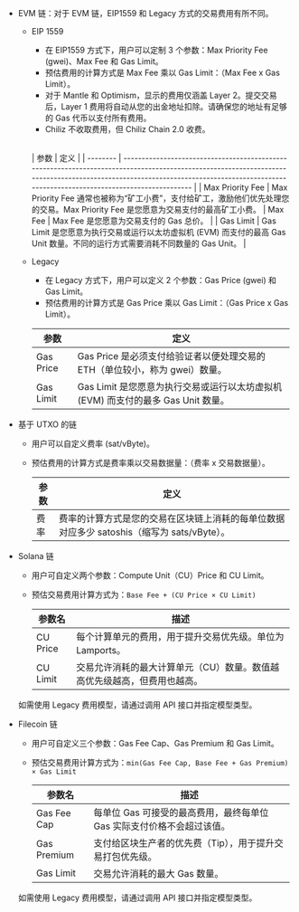- EVM 链：对于 EVM 链，EIP1559 和 Legacy 方式的交易费用有所不同。
    - EIP 1559
        - 在 EIP1559 方式下，用户可以定制 3 个参数：Max Priority Fee (gwei)、Max Fee 和 Gas Limit。
        - 预估费用的计算方式是 Max Fee 乘以 Gas Limit：（Max Fee x Gas Limit）。
        - 对于 Mantle 和 Optimism，显示的费用仅涵盖 Layer 2。提交交易后，Layer 1 费用将自动从您的出金地址扣除。请确保您的地址有足够的 Gas 代币以支付所有费用。
        - Chiliz 不收取费用，但 Chiliz Chain 2.0 收费。

        <a id="eip1559"></a>	
        | 参数        | 定义                                                                                                                                                                                                                             |
        | --------         | -------------------------------------------------------------------------------------------------------------------------------------------------------------------------------------------------------------------------------------  |
        | Max Priority Fee | Max Priority Fee 通常也被称为“矿工小费”，支付给矿工，激励他们优先处理您的交易。Max Priority Fee 是您愿意为交易支付的最高矿工小费。
        | Max Fee          | Max Fee 是您愿意为交易支付的 Gas 总价。                                                                                                                                                |
        | Gas Limit        | Gas Limit 是您愿意为执行交易或运行以太坊虚拟机 (EVM) 而支付的最高 Gas Unit 数量。不同的运行方式需要消耗不同数量的 Gas Unit。              |

    - Legacy
        - 在 Legacy 方式下，用户可以定义 2 个参数：Gas Price (gwei) 和 Gas Limit。
        - 预估费用的计算方式是 Gas Price 乘以 Gas Limit：（Gas Price x Gas Limit）。

        | 参数 | 定义    |
        | -------- | -------------------------------------------------------------------------- |
        | Gas Price | Gas Price 是必须支付给验证者以便处理交易的 ETH（单位较小，称为 gwei）数量。 |
        | Gas Limit | Gas Limit 是您愿意为执行交易或运行以太坊虚拟机 (EVM) 而支付的最多 Gas Unit 数量。 |
- 基于 UTXO 的链
    - 用户可以自定义费率 (sat/vByte)。
    - 预估费用的计算方式是费率乘以交易数据量：（费率 x 交易数据量）。

        | 参数 | 定义                                                                                                                               |
        | --------  | -----------------------------------------------------------------------------------------------------------------------------------------|
        | 费率  | 费率的计算方式是您的交易在区块链上消耗的每单位数据对应多少 satoshis（缩写为 sats/vByte）。|

- Solana 链
    - 用户可自定义两个参数：Compute Unit（CU）Price 和 CU Limit。
    - 预估交易费用计算方式为：`Base Fee + (CU Price × CU Limit)`

        | 参数名        | 描述                                                                                                                                                      |
        |---------------|-----------------------------------------------------------------------------------------------------------------------------------------------------------|
        | CU Price      | 每个计算单元的费用，用于提升交易优先级。单位为 Lamports。                                         |
        | CU Limit      | 交易允许消耗的最大计算单元（CU）数量。数值越高优先级越高，但费用也越高。                                                                                 |

    <Note>如需使用 Legacy 费用模型，请通过调用 API 接口并指定模型类型。</Note>

- Filecoin 链
    - 用户可自定义三个参数：Gas Fee Cap、Gas Premium 和 Gas Limit。
    - 预估交易费用计算方式为：`min(Gas Fee Cap, Base Fee + Gas Premium) × Gas Limit`

        | 参数名        | 描述                                                                                                                                                         |
        |---------------|--------------------------------------------------------------------------------------------------------------------------------------------------------------|
        | Gas Fee Cap   | 每单位 Gas 可接受的最高费用，最终每单位 Gas 实际支付价格不会超过该值。                                                                                       |
        | Gas Premium   | 支付给区块生产者的优先费（Tip），用于提升交易打包优先级。                                                          |
        | Gas Limit     | 交易允许消耗的最大 Gas 数量。                                              |

    <Note>如需使用 Legacy 费用模型，请通过调用 API 接口并指定模型类型。</Note>
